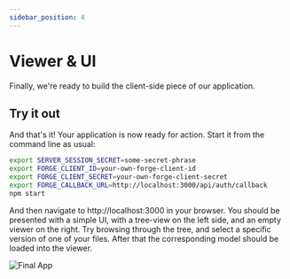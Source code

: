```yaml
---
sidebar_position: 4
---
```


# Viewer & UI


Finally, we're ready to build the client-side piece of our application.

<ViewerPartial assetsFolder="public" />

## Try it out

And that's it! Your application is now ready for action. Start it from the command line as usual:

```bash
export SERVER_SESSION_SECRET=some-secret-phrase
export FORGE_CLIENT_ID=your-own-forge-client-id
export FORGE_CLIENT_SECRET=your-own-forge-client-secret
export FORGE_CALLBACK_URL=http://localhost:3000/api/auth/callback
npm start
```

And then navigate to http://localhost:3000 in your browser. You should be presented with a simple UI,
with a tree-view on the left side, and an empty viewer on the right. Try browsing through the tree,
and select a specific version of one of your files. After that the corresponding model should be loaded
into the viewer.

![Final App](./final-app.png)
